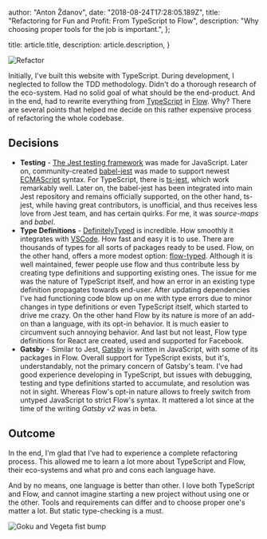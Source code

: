 
  author: "Anton Ždanov",
  date: "2018-08-24T17:28:05.189Z",
  title: "Refactoring for Fun and Profit: From TypeScript to Flow",
  description: "Why choosing proper tools for the job is important.",
};

  title: article.title,
  description: article.description,
}


<Image src={refactorSocial} alt="Refactor" />

Initially, I've built this website with TypeScript. During development, I neglected to follow the TDD methodology. Didn't do a thorough research of the eco-system. Had no solid goal of what should be the end-product. And in the end, had to rewrite everything from [TypeScript](https://www.typescriptlang.org/) in [Flow](https://flow.org/). Why? There are several points that helped me decide on this rather expensive process of refactoring the whole codebase.

## Decisions

- **Testing** - [The Jest testing framework](https://jestjs.io/) was made for JavaScript. Later on, community-created [babel-jest](https://github.com/facebook/jest/tree/master/packages/babel-jest) was made to support newest [ECMAScript](https://en.wikipedia.org/wiki/ECMAScript) syntax. For TypeScript, there is [ts-jest](https://github.com/kulshekhar/ts-jest), which work remarkably well. Later on, the babel-jest has been integrated into main Jest repository and remains officially supported, on the other hand, ts-jest, while having great contributors, is unofficial, and thus receives less love from Jest team, and has certain quirks. For me, it was _source-maps_ and _babel_.
- **Type Definitions** - [DefinitelyTyped](https://definitelytyped.org/) is incredible. How smoothly it integrates with [VSCode](https://code.visualstudio.com/). How fast and easy it is to use. There are thousands of types for all sorts of packages ready to be used. Flow, on the other hand, offers a more modest option: [flow-typed](https://github.com/flow-typed/flow-typed). Although it is well maintained, fewer people use flow and thus contribute less by creating type definitions and supporting existing ones. The issue for me was the nature of TypeScript itself, and how an error in an existing type definition propagates towards end-user. After updating dependencies I've had functioning code blow up on me with type errors due to minor changes in type definitions or even TypeScript itself, which started to drive me crazy. On the other hand Flow by its nature is more of an add-on than a language, with its opt-in behavior. It is much easier to circumvent such annoying behavior. And last but not least, Flow type definitions for React are created, used and supported for Facebook.
- **Gatsby** - Similar to Jest, [Gatsby](https://www.gatsbyjs.org/) is written in JavaScript, with some of its packages in Flow. Overall support for TypeScript exists, but it's, understandably, not the primary concern of Gatsby's team. I've had good experience developing in TypeScript, but issues with debugging, testing and type definitions started to accumulate, and resolution was not in sight. Whereas Flow's opt-in nature allows to freely switch from untyped JavaScript to strict Flow's syntax. It mattered a lot since at the time of the writing _Gatsby v2_ was in beta.

## Outcome

In the end, I'm glad that I've had to experience a complete refactoring process. This allowed me to learn a lot more about TypeScript and Flow, their eco-systems and what pro and cons each language have.

And by no means, one language is better than other. I love both TypeScript and Flow, and cannot imagine starting a new project without using one or the other. Tools and requirements can differ and to choose proper one's matter a lot. But static type-checking is a must.

<Image src={refactor} alt="Goku and Vegeta fist bump" />
